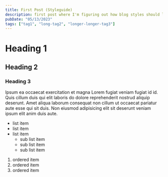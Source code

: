 ```yaml
---
title: First Post (Styleguide)
description: first post where I'm figuring out how blog styles should look.
pubDate: "05/13/2023"
tags: ["tag1", "long-tag2", "longer-longer-tag3"]
---
```


# Heading 1

## Heading 2

### Heading 3

Ipsum ea occaecat exercitation et magna Lorem fugiat veniam fugiat id id. Quis cillum duis qui elit laboris do dolore reprehenderit nostrud aliquip deserunt. Amet aliqua laborum consequat non cillum ut occaecat pariatur aute esse qui sit duis. Non eiusmod adipisicing elit sit deserunt veniam ipsum elit anim duis aute.

- list item
- list item
- list item
  - sub list item
  - sub list item
  - sub list item

1. ordered item
2. ordered item
3. ordered item
